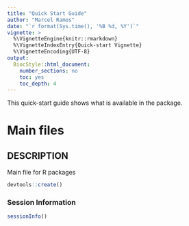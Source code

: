 ```yaml
---
title: "Quick Start Guide"
author: "Marcel Ramos"
date: "`r format(Sys.time(), '%B %d, %Y')`"
vignette: >
  %\VignetteEngine{knitr::rmarkdown}
  %\VignetteIndexEntry{Quick-start Vignette}
  %\VignetteEncoding{UTF-8}
output:
  BiocStyle::html_document:
    number_sections: no
    toc: yes
    toc_depth: 4
---
```


This quick-start guide shows what is available in the package.

# Main files

## DESCRIPTION

Main file for R packages

```r
devtools::create()
```

### Session Information

```r
sessionInfo()
```
